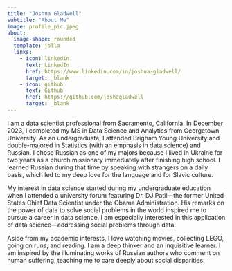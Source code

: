 ```yaml
---
title: "Joshua Gladwell"
subtitle: "About Me"
image: profile_pic.jpeg
about:
  image-shape: rounded
  template: jolla
  links:
    - icon: linkedin
      text: LinkedIn
      href: https://www.linkedin.com/in/joshua-gladwell/
      target: _blank
    - icon: github
      text: Github
      href: https://github.com/joshegladwell
      target: _blank
---
```


I am a data scientist professional from Sacramento, California. In December 2023, I completed my MS in Data Science and Analytics from Georgetown University. As an undergraduate, I attended Brigham Young University and double-majored in Statistics (with an emphasis in data science) and Russian. I chose Russian as one of my majors because I lived in Ukraine for two years as a church missionary immediately after finishing high school. I learned Russian during that time by speaking with strangers on a daily basis, which led to my deep love for the language and for Slavic culture.

My interest in data science started during my undergraduate education when I attended a university forum featuring Dr. DJ Patil—the former United States Chief Data Scientist under the Obama Administration. His remarks on the power of data to solve social problems in the world inspired me to pursue a career in data science. I am especially interested in this application of data science—addressing social problems through data.

Aside from my academic interests, I love watching movies, collecting LEGO, going on runs, and reading. I am a deep thinker and an inquisitive learner. I am inspired by the illuminating works of Russian authors who comment on human suffering, teaching me to care deeply about social disparities.
